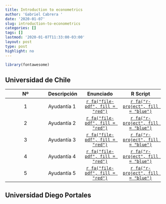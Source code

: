 ---
title: Introduction to econometrics
author: 'Gabriel Cabrera '
date: '2020-01-07'
slug: introduction-to-econometrics
categories: []
tags: []
lastmod: '2020-01-07T11:33:00-03:00'
layout: post
type: post
highlight: no
---

```{r, echo=FALSE, eval=TRUE}
library(fontawesome)
```

## Universidad de Chile

| Nº  | Descripción|Enunciado                                                   |R Script                              |
|:---:|:---        |:---:                                                       |:---:                                 |
|1    |Ayudantía 1 |[`r fa("file-pdf", fill = "red")`](/pdf/bi_4_finance/A1.pdf)|[`r fa("r-project", fill = "blue")`]()|
|2    |Ayudantía 2 |[`r fa("file-pdf", fill = "red")`](/pdf/bi_4_finance/A1.pdf)|[`r fa("r-project", fill = "blue")`]()|
|3    |Ayudantía 3 |[`r fa("file-pdf", fill = "red")`](/pdf/bi_4_finance/A1.pdf)|[`r fa("r-project", fill = "blue")`]()|
|4    |Ayudantía 4 |[`r fa("file-pdf", fill = "red")`](/pdf/bi_4_finance/A1.pdf)|[`r fa("r-project", fill = "blue")`]()|
|5    |Ayudantía 5 |[`r fa("file-pdf", fill = "red")`](/pdf/bi_4_finance/A1.pdf)|[`r fa("r-project", fill = "blue")`]()|

## Universidad Diego Portales 